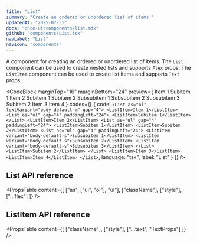 ```yaml
---
title: "List"
summary: "Create an ordered or unordered list of items."
updatedAt: "2025-07-31"
docs: "once-ui/components/list.mdx"
github: "components/List.tsx"
navLabel: "List"
navIcon: "components"
---
```


A component for creating an ordered or unordered list of items. The `List` component can be used to create nested lists and supports `Flex` props. The `ListItem` component can be used to create list items and supports `Text` props.

<CodeBlock
  marginTop="16"
  marginBottom="24"
  preview={
    <List as="ol" textVariant="body-default-m" gap="4">
      <ListItem>Item 1</ListItem>
      <List as="ul" gap="4" paddingLeft="24">
        <ListItem>Subitem 1</ListItem>
      </List>
      <ListItem>Item 2</ListItem>
      <List as="ul" gap="4" paddingLeft="24">
        <ListItem>Subitem 1</ListItem>
        <ListItem>Subitem 2</ListItem>
        <List as="ul" gap="4" paddingLeft="24">
          <ListItem variant="body-default-s">Subsubitem 1</ListItem>
          <ListItem variant="body-default-s">Subsubitem 2</ListItem>
          <ListItem variant="body-default-s">Subsubitem 3</ListItem>
        </List>
        <ListItem>Subitem 2</ListItem>
      </List>
      <ListItem>Item 3</ListItem>
      <ListItem>Item 4</ListItem>
    </List>
  }
  codes={[
    {
      code:
`<List as="ol" textVariant="body-default-m" gap="4">
    <ListItem>Item 1</ListItem>
    <List as="ul" gap="4" paddingLeft="24">
      <ListItem>Subitem 1</ListItem>
    </List>
    <ListItem>Item 2</ListItem>
    <List as="ul" gap="4" paddingLeft="24">
      <ListItem>Subitem 1</ListItem>
      <ListItem>Subitem 2</ListItem>
      <List as="ul" gap="4" paddingLeft="24">
        <ListItem variant="body-default-s">Subsubitem 1</ListItem>
        <ListItem variant="body-default-s">Subsubitem 2</ListItem>
        <ListItem variant="body-default-s">Subsubitem 3</ListItem>
      </List>
      <ListItem>Subitem 2</ListItem>
    </List>
    <ListItem>Item 3</ListItem>
    <ListItem>Item 4</ListItem>
</List>`,
      language: "tsx",
      label: "List"
    }
  ]}
/>

## List API reference

<PropsTable
  content={[
    ["as", ["ul", "ol"], "ul"],
    ["className"],
    ["style"],
    ["...flex"]
  ]}
/>

## ListItem API reference

<PropsTable
  content={[
    ["className"],
    ["style"],
    ["...text", "TextProps"]
  ]}
/>